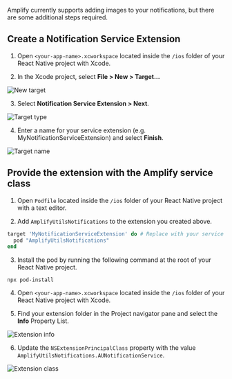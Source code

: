 Amplify currently supports adding images to your notifications, but there are some additional steps required.

## Create a Notification Service Extension

1. Open `<your-app-name>.xcworkspace` located inside the `/ios` folder of your React Native project with Xcode.

2. In the Xcode project, select **File > New > Target...**

![New target](/images/push-notifications/cross-platform-service-extension/01_new-target.png)

3. Select **Notification Service Extension > Next**.

![Target type](/images/push-notifications/cross-platform-service-extension/02_target-type.png)

4. Enter a name for your service extension (e.g. MyNotificationServiceExtension) and select **Finish**.

![Target name](/images/push-notifications/cross-platform-service-extension/03_target-name.png)

## Provide the extension with the Amplify service class

1. Open `Podfile` located inside the `/ios` folder of your React Native project with a text editor.

2. Add `AmplifyUtilsNotifications` to the extension you created above.

```ruby
target 'MyNotificationServiceExtension' do # Replace with your service extension
  pod "AmplifyUtilsNotifications"
end
```

3. Install the pod by running the following command at the root of your React Native project.

```
npx pod-install
```

4. Open `<your-app-name>.xcworkspace` located inside the `/ios` folder of your React Native project with Xcode.

5. Find your extension folder in the Project navigator pane and select the **Info** Property List.

![Extension info](/images/push-notifications/cross-platform-service-extension/04_extension-info.png)

6. Update the `NSExtensionPrincipalClass` property with the value `AmplifyUtilsNotifications.AUNotificationService`.

![Extension class](/images/push-notifications/cross-platform-service-extension/05_extension-class.png)
